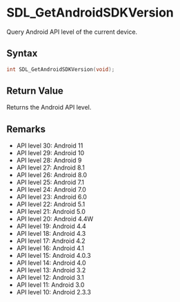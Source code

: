 = SDL_GetAndroidSDKVersion =

Query Android API level of the current device.

== Syntax ==

<syntaxhighlight lang='c'>
int SDL_GetAndroidSDKVersion(void);
</syntaxhighlight>

== Return Value ==

Returns the Android API level.

== Remarks ==

* API level 30: Android 11
* API level 29: Android 10
* API level 28: Android 9
* API level 27: Android 8.1
* API level 26: Android 8.0
* API level 25: Android 7.1
* API level 24: Android 7.0
* API level 23: Android 6.0
* API level 22: Android 5.1
* API level 21: Android 5.0
* API level 20: Android 4.4W
* API level 19: Android 4.4
* API level 18: Android 4.3
* API level 17: Android 4.2
* API level 16: Android 4.1
* API level 15: Android 4.0.3
* API level 14: Android 4.0
* API level 13: Android 3.2
* API level 12: Android 3.1
* API level 11: Android 3.0
* API level 10: Android 2.3.3


